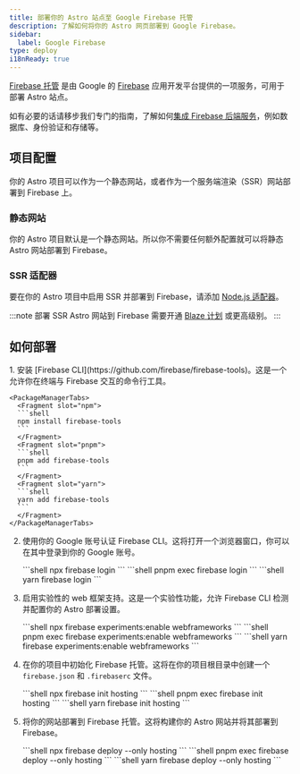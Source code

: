 ```yaml
---
title: 部署你的 Astro 站点至 Google Firebase 托管
description: 了解如何将你的 Astro 网页部署到 Google Firebase。
sidebar:
  label: Google Firebase
type: deploy
i18nReady: true
---
```


[Firebase 托管](https://firebase.google.com/products/hosting) 是由 Google 的 [Firebase](https://firebase.google.com/) 应用开发平台提供的一项服务，可用于部署 Astro 站点。

如有必要的话请移步我们专门的指南，了解如何[集成 Firebase 后端服务](/zh-cn/guides/backend/google-firebase/)，例如数据库、身份验证和存储等。


## 项目配置

你的 Astro 项目可以作为一个静态网站，或者作为一个服务端渲染（SSR）网站部署到 Firebase 上。

### 静态网站

你的 Astro 项目默认是一个静态网站。所以你不需要任何额外配置就可以将静态 Astro 网站部署到 Firebase。

### SSR 适配器

要在你的 Astro 项目中启用 SSR 并部署到 Firebase，请添加 [Node.js 适配器](/zh-cn/guides/integrations-guide/node/)。

:::note
部署 SSR Astro 网站到 Firebase 需要开通 [Blaze 计划](https://firebase.google.com/pricing) 或更高级别。
:::

## 如何部署

<Steps>
1. 安装 [Firebase CLI](https://github.com/firebase/firebase-tools)。这是一个允许你在终端与 Firebase 交互的命令行工具。

    <PackageManagerTabs>
      <Fragment slot="npm">
      ```shell
      npm install firebase-tools
      ```
      </Fragment>
      <Fragment slot="pnpm">
      ```shell
      pnpm add firebase-tools
      ```
      </Fragment>
      <Fragment slot="yarn">
      ```shell
      yarn add firebase-tools
      ```
      </Fragment>
    </PackageManagerTabs>

2. 使用你的 Google 账号认证 Firebase CLI。这将打开一个浏览器窗口，你可以在其中登录到你的 Google 账号。

    <PackageManagerTabs>
      <Fragment slot="npm">
      ```shell
      npx firebase login
      ```
      </Fragment>
      <Fragment slot="pnpm">
      ```shell
      pnpm exec firebase login
      ```
      </Fragment>
      <Fragment slot="yarn">
      ```shell
      yarn firebase login
      ```
      </Fragment>
    </PackageManagerTabs>

3. 启用实验性的 web 框架支持。这是一个实验性功能，允许 Firebase CLI 检测并配置你的 Astro 部署设置。

    <PackageManagerTabs>
      <Fragment slot="npm">
      ```shell
      npx firebase experiments:enable webframeworks
      ```
      </Fragment>
      <Fragment slot="pnpm">
      ```shell
      pnpm exec firebase experiments:enable webframeworks
      ```
      </Fragment>
      <Fragment slot="yarn">
      ```shell
      yarn firebase experiments:enable webframeworks
      ```
      </Fragment>
    </PackageManagerTabs>

4. 在你的项目中初始化 Firebase 托管。这将在你的项目根目录中创建一个 `firebase.json` 和 `.firebaserc` 文件。

    <PackageManagerTabs>
      <Fragment slot="npm">
      ```shell
      npx firebase init hosting
      ```
      </Fragment>
      <Fragment slot="pnpm">
      ```shell
      pnpm exec firebase init hosting
      ```
      </Fragment>
      <Fragment slot="yarn">
      ```shell
      yarn firebase init hosting
      ```
      </Fragment>
    </PackageManagerTabs>

5. 将你的网站部署到 Firebase 托管。这将构建你的 Astro 网站并将其部署到 Firebase。

    <PackageManagerTabs>
      <Fragment slot="npm">
      ```shell
      npx firebase deploy --only hosting
      ```
      </Fragment>
      <Fragment slot="pnpm">
      ```shell
      pnpm exec firebase deploy --only hosting
      ```
      </Fragment>
      <Fragment slot="yarn">
      ```shell
      yarn firebase deploy --only hosting
      ```
      </Fragment>
    </PackageManagerTabs>
</Steps>

